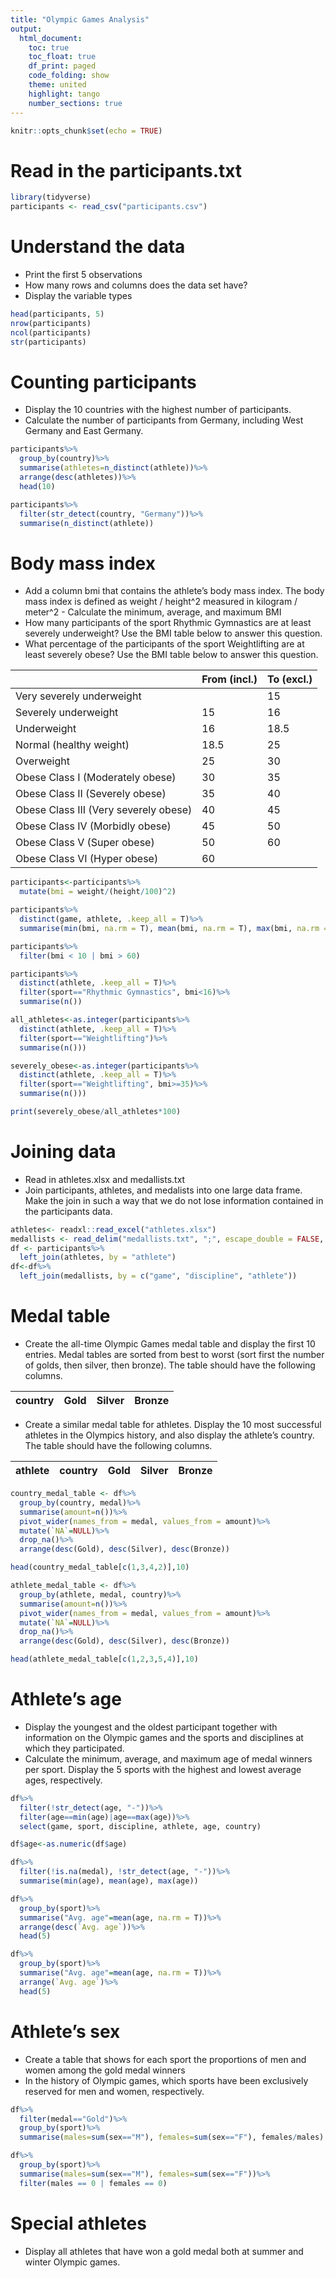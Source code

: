 ```yaml
---
title: "Olympic Games Analysis"
output: 
  html_document:
    toc: true
    toc_float: true
    df_print: paged
    code_folding: show  
    theme: united
    highlight: tango
    number_sections: true
---
```


```r
knitr::opts_chunk$set(echo = TRUE)
```

# Read in the participants.txt

```r
library(tidyverse)
participants <- read_csv("participants.csv")
```

# Understand the data
-	Print the first 5 observations
-	How many rows and columns does the data set have?
-	Display the variable types 

```r
head(participants, 5)
nrow(participants)
ncol(participants)
str(participants)
```


# Counting participants
-	Display the 10 countries with the highest number of participants.
-	Calculate the number of participants from Germany, including West Germany and East Germany. 

```r
participants%>%
  group_by(country)%>%
  summarise(athletes=n_distinct(athlete))%>%
  arrange(desc(athletes))%>%
  head(10)

participants%>%
  filter(str_detect(country, "Germany"))%>%
  summarise(n_distinct(athlete))
```


# Body mass index
-	Add a column bmi that contains the athlete's body mass index. The body mass index is defined as weight / height^2 measured in kilogram / meter^2 -	Calculate the minimum, average, and maximum BMI
-	How many participants of the sport Rhythmic Gymnastics are at least severely underweight? Use the BMI table below to answer this question.
-	What percentage of the participants of the sport Weightlifting are at least severely obese? Use the BMI table below to answer this question.

|                                         | From (incl.) | To (excl.) |
|-----------------------------------------|--------------|------------|
| Very severely underweight               |              | 15         |
| Severely underweight                    | 15           | 16         |
| Underweight                             | 16           | 18.5       |
| Normal (healthy weight)                 | 18.5         | 25         |
| Overweight                              | 25           | 30         |
| Obese Class I   (Moderately obese)      | 30           | 35         |
| Obese Class   II (Severely obese)       | 35           | 40         |
| Obese Class   III (Very severely obese) | 40           | 45         |
| Obese Class   IV (Morbidly obese)       | 45           | 50         |
| Obese Class V   (Super obese)           | 50           | 60         |
| Obese   Class VI (Hyper obese)          | 60           |            |

```r
participants<-participants%>%
  mutate(bmi = weight/(height/100)^2)

participants%>%
  distinct(game, athlete, .keep_all = T)%>%
  summarise(min(bmi, na.rm = T), mean(bmi, na.rm = T), max(bmi, na.rm = T))

participants%>%
  filter(bmi < 10 | bmi > 60)

participants%>%
  distinct(athlete, .keep_all = T)%>%
  filter(sport=="Rhythmic Gymnastics", bmi<16)%>%
  summarise(n())

all_athletes<-as.integer(participants%>%
  distinct(athlete, .keep_all = T)%>%
  filter(sport=="Weightlifting")%>%
  summarise(n()))

severely_obese<-as.integer(participants%>%
  distinct(athlete, .keep_all = T)%>%
  filter(sport=="Weightlifting", bmi>=35)%>%
  summarise(n()))

print(severely_obese/all_athletes*100)
```

# Joining data
-	Read in athletes.xlsx and medallists.txt
-	Join participants, athletes, and medalists into one large data frame. Make the join in such a way that we do not lose information contained in the participants data. 

```r
athletes<- readxl::read_excel("athletes.xlsx")
medallists <- read_delim("medallists.txt", ";", escape_double = FALSE, trim_ws = TRUE)
df <- participants%>%
  left_join(athletes, by = "athlete")
df<-df%>%
  left_join(medallists, by = c("game", "discipline", "athlete"))
```


# Medal table	
-	Create the all-time Olympic Games medal table and display the first 10 entries. Medal tables are sorted from best to worst (sort first the number of golds, then silver, then bronze). The table should have the following columns. 

| country | Gold | Silver | Bronze |
|---------|------|--------|--------|

-	Create a similar medal table for athletes. Display the 10 most successful athletes in the Olympics history, and also display the athlete’s country. The table should have the following columns.

|athlete | country | Gold | Silver | Bronze |
|--------|---------|------|--------|--------|

```r
country_medal_table <- df%>%
  group_by(country, medal)%>%
  summarise(amount=n())%>%
  pivot_wider(names_from = medal, values_from = amount)%>%
  mutate(`NA`=NULL)%>%
  drop_na()%>%
  arrange(desc(Gold), desc(Silver), desc(Bronze))

head(country_medal_table[c(1,3,4,2)],10)

athlete_medal_table <- df%>%
  group_by(athlete, medal, country)%>%
  summarise(amount=n())%>%
  pivot_wider(names_from = medal, values_from = amount)%>%
  mutate(`NA`=NULL)%>%
  drop_na()%>%
  arrange(desc(Gold), desc(Silver), desc(Bronze))

head(athlete_medal_table[c(1,2,3,5,4)],10)
```


# Athlete’s age
-	Display the youngest and the oldest participant together with information on the Olympic games and the sports and disciplines at which they participated.
-	Calculate the minimum, average, and maximum age of medal winners per sport. Display the 5 sports with the highest and lowest average ages, respectively.

```r
df%>%
  filter(!str_detect(age, "-"))%>%
  filter(age==min(age)|age==max(age))%>%
  select(game, sport, discipline, athlete, age, country)

df$age<-as.numeric(df$age)

df%>%
  filter(!is.na(medal), !str_detect(age, "-"))%>%
  summarise(min(age), mean(age), max(age))

df%>%
  group_by(sport)%>%
  summarise("Avg. age"=mean(age, na.rm = T))%>%
  arrange(desc(`Avg. age`))%>%
  head(5)

df%>%
  group_by(sport)%>%
  summarise("Avg. age"=mean(age, na.rm = T))%>%
  arrange(`Avg. age`)%>%
  head(5)  
```


# Athlete’s sex
-	Create a table that shows for each sport the proportions of men and women among the gold medal winners
-	In the history of Olympic games, which sports have been exclusively reserved for men and women, respectively.

```r
df%>%
  filter(medal=="Gold")%>%
  group_by(sport)%>%
  summarise(males=sum(sex=="M"), females=sum(sex=="F"), females/males)

df%>%
  group_by(sport)%>%
  summarise(males=sum(sex=="M"), females=sum(sex=="F"))%>%
  filter(males == 0 | females == 0)
```


# Special athletes
-	Display all athletes that have won a gold medal both at summer and winter Olympic games.

